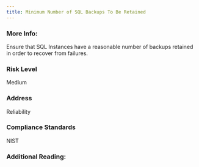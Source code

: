 ```yaml
---
title: Minimum Number of SQL Backups To Be Retained
---
```


### More Info:

Ensure that SQL Instances have a reasonable number of backups retained in order to recover from failures.

### Risk Level

Medium

### Address

Reliability

### Compliance Standards

NIST

### Additional Reading:
